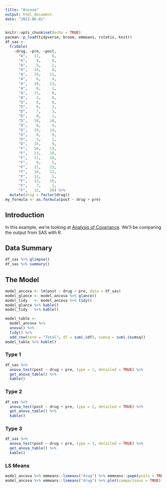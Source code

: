 ```yaml
---
title: "Ancova"
output: html_document
date: "2023-06-01"
---
```


```r
knitr::opts_chunk$set(echo = TRUE)
pacman::p_load(tidyverse, broom, emmeans, rstatix, knitr)
df_sas <- 
  tribble(
    ~drug, ~pre, ~post,
      "A",   11,     6,   
      "A",    8,     0,   
      "A",    5,     2,   
      "A",   14,     8,   
      "A",   19,    11,
      "A",    6,     4,   
      "A",   10,    13,   
      "A",    6,     1,   
      "A",   11,     8,   
      "A",    3,     0,
      "D",    6,     0,   
      "D",    6,     2,   
      "D",    7,     3,   
      "D",    8,     1,   
      "D",   18,    18,
      "D",    8,     4,   
      "D",   19,    14,   
      "D",    8,     9,   
      "D",    5,     1,   
      "D",   15,     9,
      "F",   16,    13,   
      "F",   13,    10,   
      "F",   11,    18,   
      "F",    9,     5,   
      "F",   21,    23,
      "F",   16,    12,   
      "F",   12,     5,   
      "F",   12,    16,   
      "F",    7,     1,   
      "F",   12,    20) %>% 
  mutate(drug = factor(drug))
my_formula <- as.formula(post ~ drug + pre)
```

## Introduction

In this example, we're looking at [Analysis of Covariance](https://documentation.sas.com/doc/en/pgmsascdc/9.4_3.4/statug/statug_glm_examples04.htm).  We'll be comparing the output from SAS with R.

## Data Summary

```r
df_sas %>% glimpse()
df_sas %>% summary()
```

## The Model

```r
model_ancova <- lm(post ~ drug + pre, data = df_sas)
model_glance <- model_ancova %>% glance()
model_tidy   <- model_ancova %>% tidy()
model_glance %>% kable()
model_tidy   %>% kable()
```


```r
model_table <- 
  model_ancova %>% 
  anova() %>% 
  tidy() %>% 
  add_row(term = "Total", df = sum(.$df), sumsq = sum(.$sumsq))
model_table %>% kable()
```


### Type 1
```r
df_sas %>%
  anova_test(post ~ drug + pre, type = 1, detailed = TRUE) %>% 
  get_anova_table() %>%
  kable()
```


### Type 2
```r
df_sas %>% 
  anova_test(post ~ drug + pre, type = 2, detailed = TRUE) %>% 
  get_anova_table() %>% 
  kable()
```


### Type 3
```r
df_sas %>%
  anova_test(post ~ drug + pre, type = 3, detailed = TRUE) %>% 
  get_anova_table() %>% 
  kable()
```

### LS Means

```r
model_ancova %>% emmeans::lsmeans("drug") %>% emmeans::pwpm(pvals = TRUE, means = TRUE) 
model_ancova %>% emmeans::lsmeans("drug") %>% plot(comparisons = TRUE)
```